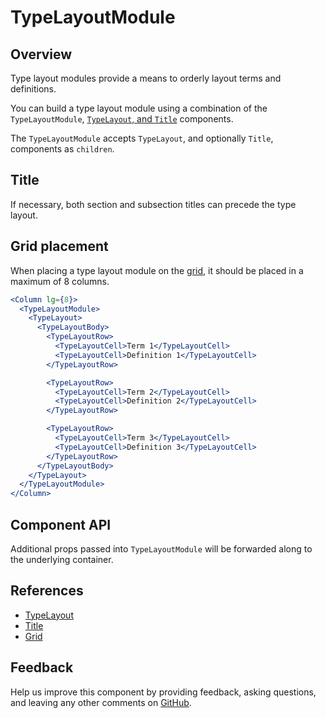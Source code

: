 
# TypeLayoutModule

## Overview

Type layout modules provide a means to orderly layout terms and definitions.

You can build a type layout module using a combination of the `TypeLayoutModule`, [`TypeLayout`, and `Title`](#references) components.

The `TypeLayoutModule` accepts `TypeLayout`, and optionally `Title`, components as `children`.

<Canvas>
  <Story id="patterns-unstable-layout-modules-typelayoutmodule--default" />
</Canvas>

## Title

If necessary, both section and subsection titles can precede the type layout.

<Canvas>
  <Story id="patterns-unstable-layout-modules-typelayoutmodule--title" />
</Canvas>

## Grid placement

When placing a type layout module on the [grid](#references), it should be placed in a maximum of 8 columns.

```jsx
<Column lg={8}>
  <TypeLayoutModule>
    <TypeLayout>
      <TypeLayoutBody>
        <TypeLayoutRow>
          <TypeLayoutCell>Term 1</TypeLayoutCell>
          <TypeLayoutCell>Definition 1</TypeLayoutCell>
        </TypeLayoutRow>

        <TypeLayoutRow>
          <TypeLayoutCell>Term 2</TypeLayoutCell>
          <TypeLayoutCell>Definition 2</TypeLayoutCell>
        </TypeLayoutRow>

        <TypeLayoutRow>
          <TypeLayoutCell>Term 3</TypeLayoutCell>
          <TypeLayoutCell>Definition 3</TypeLayoutCell>
        </TypeLayoutRow>
      </TypeLayoutBody>
    </TypeLayout>
  </TypeLayoutModule>
</Column>
```

## Component API

<ArgsTable />

Additional props passed into `TypeLayoutModule` will be forwarded along to the underlying container.

## References

- [TypeLayout](?path=/story/components-typelayout--default)
- [Title](?path=/docs/patterns-unstable-layout-modules-title--default)
- [Grid](https://react.carbondesignsystem.com/?path=/docs/grid)

## Feedback

Help us improve this component by providing feedback, asking questions, and leaving any other comments on [GitHub](https://github.com/carbon-design-system/ibm-security/edit/dev/src/components/UNSTABLE__Layout/LayoutModules/TypeLayoutModule/index.mdx).

